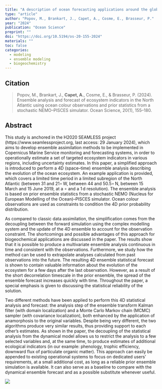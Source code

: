 ```yaml
---
title: "A description of ocean forecasting applications around the globe"
type: "article"
author: "Popov, M., Brankart, J., Capet, A., Cosme, E., Brasseur, P."
year: "2024"
publication: "Ocean Science"
preprint: ""
doi: "https://doi.org/10.5194/os-20-155-2024"
materials: ""
toc: false
categories:
  - modeling
  - ensemble modeling
  - biogeochemistry  
---
```


## Citation

> Popov, M., Brankart, J., **Capet, A.**, Cosme, E., & Brasseur, P. (2024). Ensemble analysis and forecast of ecosystem indicators in the North Atlantic using ocean colour observations and prior statistics from a stochastic NEMO–PISCES simulator. Ocean Science, 20(1), 155–180.


## Abstract

This study is anchored in the H2020 SEAMLESS project (https://www.seamlessproject.org, last access: 29 January 2024), which aims to develop ensemble assimilation methods to be implemented in Copernicus Marine Service monitoring and forecasting systems, in order to operationally estimate a set of targeted ecosystem indicators in various regions, including uncertainty estimates. In this paper, a simplified approach is introduced to perform a 4D (space–time) ensemble analysis describing the evolution of the ocean ecosystem. An example application is provided, which covers a limited time period in a limited subregion of the North Atlantic (between 31 and 21∘ W, between 44 and 50.5∘ N, between 15 March and 15 June 2019, at a ∘ and a 1 d resolution). The ensemble analysis is based on prior ensemble statistics from a stochastic NEMO (Nucleus for European Modelling of the Ocean)–PISCES simulator. Ocean colour observations are used as constraints to condition the 4D prior probability distribution.

As compared to classic data assimilation, the simplification comes from the decoupling between the forward simulation using the complex modelling system and the update of the 4D ensemble to account for the observation constraint. The shortcomings and possible advantages of this approach for biogeochemical applications are discussed in the paper. The results show that it is possible to produce a multivariate ensemble analysis continuous in time and consistent with the observations. Furthermore, we study how the method can be used to extrapolate analyses calculated from past observations into the future. The resulting 4D ensemble statistical forecast is shown to contain valuable information about the evolution of the ecosystem for a few days after the last observation. However, as a result of the short decorrelation timescale in the prior ensemble, the spread of the ensemble forecast increases quickly with time. Throughout the paper, a special emphasis is given to discussing the statistical reliability of the solution.

Two different methods have been applied to perform this 4D statistical analysis and forecast: the analysis step of the ensemble transform Kalman filter (with domain localization) and a Monte Carlo Markov chain (MCMC) sampler (with covariance localization), both enhanced by the application of anamorphosis to the original variables. Despite being very different, the two algorithms produce very similar results, thus providing support to each other's estimates. As shown in the paper, the decoupling of the statistical analysis from the dynamical model allows us to restrict the analysis to a few selected variables and, at the same time, to produce estimates of additional ecological indicators (in our example: phenology, trophic efficiency, downward flux of particulate organic matter). This approach can easily be appended to existing operational systems to focus on dedicated users' requirements, at a small additional cost, as long as a reliable prior ensemble simulation is available. It can also serve as a baseline to compare with the dynamical ensemble forecast and as a possible substitute whenever useful.

![](popov2024.png)